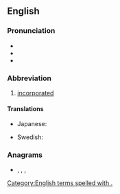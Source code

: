 ==English==

===Pronunciation===
* {{IPA|/ɪŋk/|lang=en}}
* {{homophones|lang=en|ink}}
* {{rhymes|ɪŋk|lang=en}}

===Abbreviation===
{{rfc-header|Abbreviation}}
{{en-abbr}}

# [[incorporated]]

====Translations====
{{trans-top|incorporated}}
* Japanese: {{t+|ja|株|tr=かぶ, kabu}}
{{trans-mid}}
* Swedish: {{t+|sv|AB}}
{{trans-bottom}}

===Anagrams===
* {{l|en|NCI}}, {{l|en|NIC}}, {{l|en|Nic}}, {{l|en|nic}}

[[Category:English terms spelled with .]]